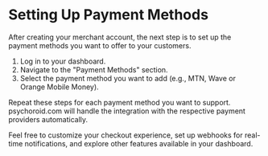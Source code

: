 # Setting Up Payment Methods

After creating your merchant account, the next step is to set up the payment methods you want to offer to your customers.

1. Log in to your dashboard.
2. Navigate to the "Payment Methods" section.
3. Select the payment method you want to add (e.g., MTN, Wave or Orange Mobile Money).

Repeat these steps for each payment method you want to support. psychoroid.com will handle the integration with the respective payment providers automatically.

Feel free to customize your checkout experience, set up webhooks for real-time notifications, and explore other features available in your dashboard.